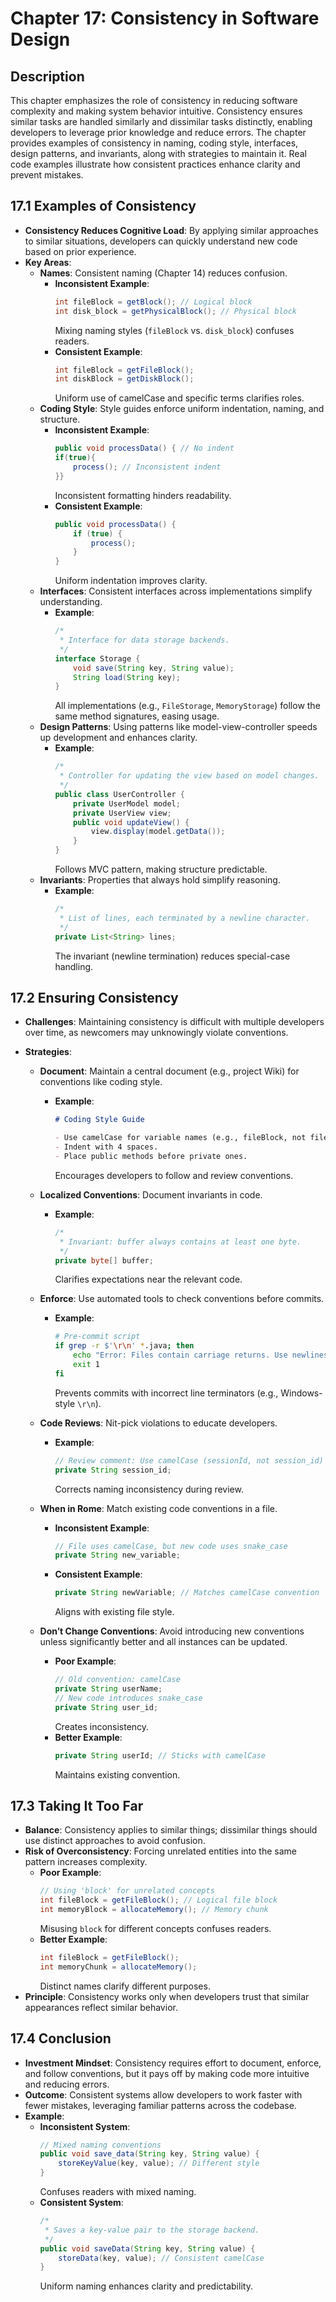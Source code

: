 # Chapter 17: Consistency in Software Design

## Description

This chapter emphasizes the role of consistency in reducing software complexity and making system behavior intuitive. Consistency ensures similar tasks are handled similarly and dissimilar tasks distinctly, enabling developers to leverage prior knowledge and reduce errors. The chapter provides examples of consistency in naming, coding style, interfaces, design patterns, and invariants, along with strategies to maintain it. Real code examples illustrate how consistent practices enhance clarity and prevent mistakes.

## 17.1 Examples of Consistency

- **Consistency Reduces Cognitive Load**: By applying similar approaches to similar situations, developers can quickly understand new code based on prior experience.
- **Key Areas**:
  - **Names**: Consistent naming (Chapter 14) reduces confusion.
    - **Inconsistent Example**:
      ```java
      int fileBlock = getBlock(); // Logical block
      int disk_block = getPhysicalBlock(); // Physical block
      ```
      Mixing naming styles (`fileBlock` vs. `disk_block`) confuses readers.
    - **Consistent Example**:
      ```java
      int fileBlock = getFileBlock();
      int diskBlock = getDiskBlock();
      ```
      Uniform use of camelCase and specific terms clarifies roles.
  - **Coding Style**: Style guides enforce uniform indentation, naming, and structure.
    - **Inconsistent Example**:
      ```java
      public void processData() { // No indent
      if(true){
          process(); // Inconsistent indent
      }}
      ```
      Inconsistent formatting hinders readability.
    - **Consistent Example**:
      ```java
      public void processData() {
          if (true) {
              process();
          }
      }
      ```
      Uniform indentation improves clarity.
  - **Interfaces**: Consistent interfaces across implementations simplify understanding.
    - **Example**:
      ```java
      /*
       * Interface for data storage backends.
       */
      interface Storage {
          void save(String key, String value);
          String load(String key);
      }
      ```
      All implementations (e.g., `FileStorage`, `MemoryStorage`) follow the same method signatures, easing usage.
  - **Design Patterns**: Using patterns like model-view-controller speeds up development and enhances clarity.
    - **Example**:
      ```java
      /*
       * Controller for updating the view based on model changes.
       */
      public class UserController {
          private UserModel model;
          private UserView view;
          public void updateView() {
              view.display(model.getData());
          }
      }
      ```
      Follows MVC pattern, making structure predictable.
  - **Invariants**: Properties that always hold simplify reasoning.
    - **Example**:
      ```java
      /*
       * List of lines, each terminated by a newline character.
       */
      private List<String> lines;
      ```
      The invariant (newline termination) reduces special-case handling.

## 17.2 Ensuring Consistency

- **Challenges**: Maintaining consistency is difficult with multiple developers over time, as newcomers may unknowingly violate conventions.
- **Strategies**:

  - **Document**: Maintain a central document (e.g., project Wiki) for conventions like coding style.

    - **Example**:

      ```markdown
      # Coding Style Guide

      - Use camelCase for variable names (e.g., fileBlock, not file_block).
      - Indent with 4 spaces.
      - Place public methods before private ones.
      ```

      Encourages developers to follow and review conventions.

  - **Localized Conventions**: Document invariants in code.
    - **Example**:
      ```java
      /*
       * Invariant: buffer always contains at least one byte.
       */
      private byte[] buffer;
      ```
      Clarifies expectations near the relevant code.
  - **Enforce**: Use automated tools to check conventions before commits.
    - **Example**:
      ```bash
      # Pre-commit script
      if grep -r $'\r\n' *.java; then
          echo "Error: Files contain carriage returns. Use newlines only."
          exit 1
      fi
      ```
      Prevents commits with incorrect line terminators (e.g., Windows-style `\r\n`).
  - **Code Reviews**: Nit-pick violations to educate developers.
    - **Example**:
      ```java
      // Review comment: Use camelCase (sessionId, not session_id)
      private String session_id;
      ```
      Corrects naming inconsistency during review.
  - **When in Rome**: Match existing code conventions in a file.
    - **Inconsistent Example**:
      ```java
      // File uses camelCase, but new code uses snake_case
      private String new_variable;
      ```
    - **Consistent Example**:
      ```java
      private String newVariable; // Matches camelCase convention
      ```
      Aligns with existing file style.
  - **Don’t Change Conventions**: Avoid introducing new conventions unless significantly better and all instances can be updated.
    - **Poor Example**:
      ```java
      // Old convention: camelCase
      private String userName;
      // New code introduces snake_case
      private String user_id;
      ```
      Creates inconsistency.
    - **Better Example**:
      ```java
      private String userId; // Sticks with camelCase
      ```
      Maintains existing convention.

## 17.3 Taking It Too Far

- **Balance**: Consistency applies to similar things; dissimilar things should use distinct approaches to avoid confusion.
- **Risk of Overconsistency**: Forcing unrelated entities into the same pattern increases complexity.
  - **Poor Example**:
    ```java
    // Using 'block' for unrelated concepts
    int fileBlock = getFileBlock(); // Logical file block
    int memoryBlock = allocateMemory(); // Memory chunk
    ```
    Misusing `block` for different concepts confuses readers.
  - **Better Example**:
    ```java
    int fileBlock = getFileBlock();
    int memoryChunk = allocateMemory();
    ```
    Distinct names clarify different purposes.
- **Principle**: Consistency works only when developers trust that similar appearances reflect similar behavior.

## 17.4 Conclusion

- **Investment Mindset**: Consistency requires effort to document, enforce, and follow conventions, but it pays off by making code more intuitive and reducing errors.
- **Outcome**: Consistent systems allow developers to work faster with fewer mistakes, leveraging familiar patterns across the codebase.
- **Example**:
  - **Inconsistent System**:
    ```java
    // Mixed naming conventions
    public void save_data(String key, String value) {
        storeKeyValue(key, value); // Different style
    }
    ```
    Confuses readers with mixed naming.
  - **Consistent System**:
    ```java
    /*
     * Saves a key-value pair to the storage backend.
     */
    public void saveData(String key, String value) {
        storeData(key, value); // Consistent camelCase
    }
    ```
    Uniform naming enhances clarity and predictability.

